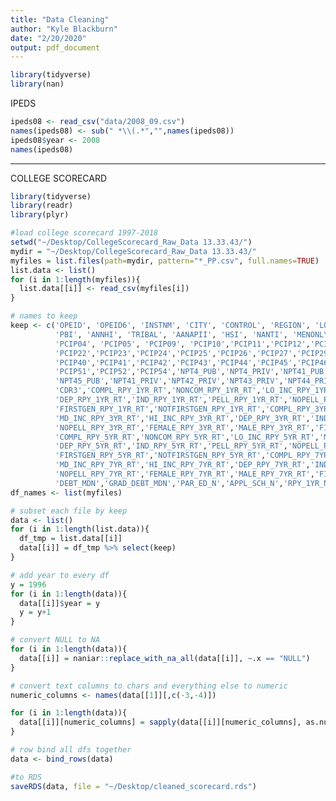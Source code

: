 ```yaml
---
title: "Data Cleaning"
author: "Kyle Blackburn"
date: "2/20/2020"
output: pdf_document
---
```

```r
library(tidyverse)
library(nan)
```

IPEDS
```r
ipeds08 <- read_csv("data/2008_09.csv")
names(ipeds08) <- sub(" *\\(.*","",names(ipeds08))
ipeds08$year <- 2008
names(ipeds08)

```







-----------------------------------------------------------------------------------------------------------------




COLLEGE SCORECARD
```r
library(tidyverse)
library(readr)
library(plyr)

#load college scorecard 1997-2018
setwd("~/Desktop/CollegeScorecard_Raw_Data 13.33.43/")
mydir = "~/Desktop/CollegeScorecard_Raw_Data 13.33.43/"
myfiles = list.files(path=mydir, pattern="*_PP.csv", full.names=TRUE)
list.data <- list()
for (i in 1:length(myfiles)){
  list.data[[i]] <- read_csv(myfiles[i])
}
```


```r
# names to keep
keep <- c('OPEID', 'OPEID6', 'INSTNM', 'CITY', 'CONTROL', 'REGION', 'LOCALE2', 'HBCU',
          'PBI', 'ANNHI', 'TRIBAL', 'AANAPII', 'HSI', 'NANTI', 'MENONLY', 'WOMENONLY', 'ADM_RATE', 'PCIP03',
          'PCIP04', 'PCIP05', 'PCIP09', 'PCIP10','PCIP11','PCIP12','PCIP13','PCIP14','PCIP15','PCIP16','PCIP19',
          'PCIP22','PCIP23','PCIP24','PCIP25','PCIP26','PCIP27','PCIP29','PCIP30','PCIP31','PCIP38','PCIP39',
          'PCIP40','PCIP41','PCIP42','PCIP43','PCIP44','PCIP45','PCIP46','PCIP47','PCIP48','PCIP49','PCIP50',
          'PCIP51','PCIP52','PCIP54','NPT4_PUB','NPT4_PRIV','NPT41_PUB','NPT42_PUB','NPT43_PUB','NPT44_PUB',
          'NPT45_PUB','NPT41_PRIV','NPT42_PRIV','NPT43_PRIV','NPT44_PRIV','NPT45_PRIV','AVGFACSAL','CDR2',
          'CDR3','COMPL_RPY_1YR_RT','NONCOM_RPY_1YR_RT','LO_INC_RPY_1YR_RT','MD_INC_RPY_1YR_RT','HI_INC_RPY_1YR_RT',
          'DEP_RPY_1YR_RT','IND_RPY_1YR_RT','PELL_RPY_1YR_RT','NOPELL_RPY_1YR_RT','FEMALE_RPY_1YR_RT','MALE_RPY_1YR_RT',
          'FIRSTGEN_RPY_1YR_RT','NOTFIRSTGEN_RPY_1YR_RT','COMPL_RPY_3YR_RT','NONCOM_RPY_3YR_RT','LO_INC_RPY_3YR_RT',
          'MD_INC_RPY_3YR_RT','HI_INC_RPY_3YR_RT','DEP_RPY_3YR_RT','IND_RPY_3YR_RT','PELL_RPY_3YR_RT',
          'NOPELL_RPY_3YR_RT','FEMALE_RPY_3YR_RT','MALE_RPY_3YR_RT','FIRSTGEN_RPY_3YR_RT','NOTFIRSTGEN_RPY_3YR_RT',
          'COMPL_RPY_5YR_RT','NONCOM_RPY_5YR_RT','LO_INC_RPY_5YR_RT','MD_INC_RPY_5YR_RT','HI_INC_RPY_5YR_RT',
          'DEP_RPY_5YR_RT','IND_RPY_5YR_RT','PELL_RPY_5YR_RT','NOPELL_RPY_5YR_RT','FEMALE_RPY_5YR_RT','MALE_RPY_5YR_RT',
          'FIRSTGEN_RPY_5YR_RT','NOTFIRSTGEN_RPY_5YR_RT','COMPL_RPY_7YR_RT','NONCOM_RPY_7YR_RT','LO_INC_RPY_7YR_RT',
          'MD_INC_RPY_7YR_RT','HI_INC_RPY_7YR_RT','DEP_RPY_7YR_RT','IND_RPY_7YR_RT','PELL_RPY_7YR_RT',
          'NOPELL_RPY_7YR_RT','FEMALE_RPY_7YR_RT','MALE_RPY_7YR_RT','FIRSTGEN_RPY_7YR_RT','NOTFIRSTGEN_RPY_7YR_RT',
          'DEBT_MDN','GRAD_DEBT_MDN','PAR_ED_N','APPL_SCH_N','RPY_1YR_N','RPY_3YR_N','RPY_5YR_N','RPY_7YR_N','LOAN_EVER')
df_names <- list(myfiles)
```

```r
# subset each file by keep
data <- list()
for (i in 1:length(list.data)){
  df_tmp = list.data[[i]]
  data[[i]] = df_tmp %>% select(keep)
}
```

```r
# add year to every df
y = 1996
for (i in 1:length(data)){
  data[[i]]$year = y
  y = y+1
}
```

```r
# convert NULL to NA
for (i in 1:length(data)){
  data[[i]] = naniar::replace_with_na_all(data[[i]], ~.x == "NULL")
}
```

```r
# convert text columns to chars and everything else to numeric
numeric_columns <- names(data[[1]][,c(-3,-4)])

for (i in 1:length(data)){
  data[[i]][numeric_columns] = sapply(data[[i]][numeric_columns], as.numeric)
}
```


```r
# row bind all dfs together 
data <- bind_rows(data)

#to RDS
saveRDS(data, file = "~/Desktop/cleaned_scorecard.rds")
```






















